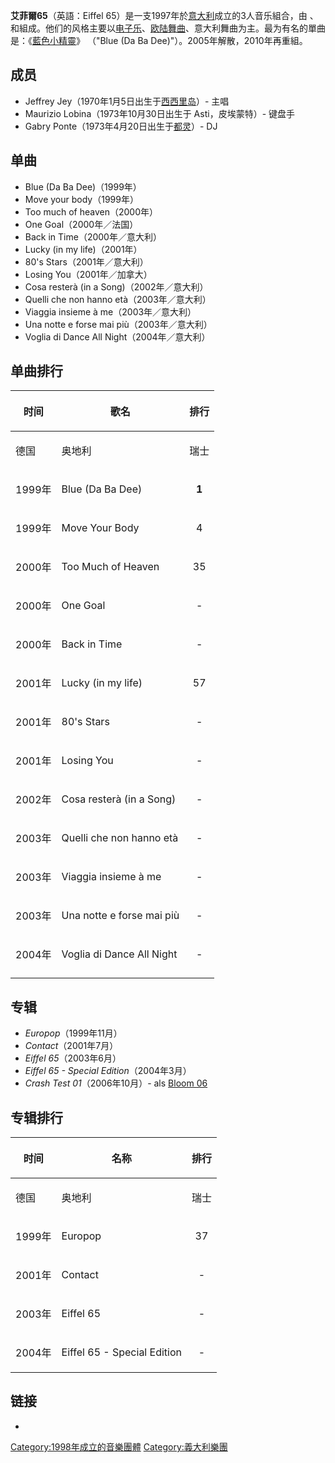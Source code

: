 {{NoteTA
| G1 = Music
| 1 = zh-tw:艾菲爾;zh-hk:艾菲爾;zh-cn:埃菲尔;
}}
{{multiple issues| 
{{Expand|time=2018-06-26T15:16:36+00:00}} 
{{Unreferenced|time=2018-06-26T15:16:36+00:00}}
}}
{{Infobox musical artist
|Name = Eiffel 65
|Img = Eiffel 65 live in Belgium 2.jpg
|Img_capt = 
|Background = group_or_band
|Origin = {{ITA}}[[都灵|都灵]]
|Instrument = 
|Genre = [[电子乐|电子乐]]<br />[[欧陆舞曲|欧陆舞曲]]<br />[[浩室|浩室]]
|Occupation = 
|Years_active = 1996年-2005年<br>2010年-至今
|Label = [[环球音乐集团|环球音乐]]
|Associated_acts = 
|URL = {{official}}
|Current_members = [[Jeffrey_Jey|Jeffrey Jey]]<br/>[[Maurizio_Lobina|Maurizio Lobina]]<br/>[[Gabry_Ponte|Gabry Ponte]]
}}

'''艾菲爾65'''（英語：Eiffel 65）是一支1997年於[[意大利|意大利]]成立的3人音乐組合，由{{Le|傑佛瑞·傑|Jeffrey Jey}} 、{{Le|墨里奇奧·洛比納|Maurizio Lobina}}和{{Le|加布里·龐特|Gabry Ponte}}組成。他们的风格主要以[[电子乐|电子乐]]、[[欧陆舞曲|欧陆舞曲]]、意大利舞曲为主。最为有名的單曲是：《[[藍色小精靈_(歌曲)|藍色小精靈]]》 （"Blue (Da Ba Dee)"）。2005年解散，2010年再重組。

== 成员 ==
* Jeffrey Jey（1970年1月5日出生于[[西西里岛|西西里岛]]）- 主唱
* Maurizio Lobina（1973年10月30日出生于 Asti，皮埃蒙特）- 键盘手
* Gabry Ponte（1973年4月20日出生于[[都灵|都灵]]）- DJ

== 单曲 ==
* Blue (Da Ba Dee)（1999年）
* Move your body（1999年）
* Too much of heaven（2000年）
* One Goal（2000年／法国）
* Back in Time（2000年／意大利）
* Lucky (in my life)（2001年）
* 80's Stars（2001年／意大利）
* Losing You（2001年／加拿大）
* Cosa resterà (in a Song)（2002年／意大利）
* Quelli che non hanno età（2003年／意大利）
* Viaggia insieme à me（2003年／意大利）
* Una notte e forse mai più（2003年／意大利）
* Voglia di Dance All Night（2004年／意大利）

== 单曲排行 ==
{| class="prettytable" 
|- style="background-color:#efefef;"
! rowspan="2"| 时间
! rowspan="2"| 歌名
! colspan="9"| 排行
|- style="background-color:#efefef;"
! 德国
! 奥地利
! 瑞士
! 意大利
! 英国
! 美国
! 法国
! 爱尔兰
! 加拿大
|-
| 1999年
| Blue (Da Ba Dee)
| align="center" | '''1'''
| align="center" | '''1'''
| align="center" | '''1'''
| align="center" | 3
| align="center" | '''1'''
| align="center" | 6
| align="center" | '''1'''
| align="center" | '''1'''
| align="center" | -
|-
| 1999年
| Move Your Body
| align="center" | 4
| align="center" | '''1'''
| align="center" | 2
| align="center" | '''1'''
| align="center" | 3
| align="center" | 53
| align="center" | '''1'''
| align="center" | 4
| align="center" | -
|-
| 2000年
| Too Much of Heaven
| align="center" | 35
| align="center" | 30
| align="center" | 22
| align="center" | '''1'''
| align="center" | -
| align="center" | 98
| align="center" | 20
| align="center" | -
| align="center" | -
|-
| 2000年
| One Goal
| align="center" | -
| align="center" | -
| align="center" | - 
| align="center" | -
| align="center" | -
| align="center" | -
| align="center" | 37
| align="center" | -
| align="center" | -
|-
| 2000年
| Back in Time
| align="center" | -
| align="center" | -
| align="center" | -
| align="center" | 13
| align="center" | -
| align="center" | -
| align="center" | -
| align="center" | -
| align="center" | -
|-
| 2001年
| Lucky (in my life)
| align="center" | 57
| align="center" | 23
| align="center" | 74
| align="center" | 15
| align="center" | -
| align="center" | -
| align="center" | 68
| align="center" | -
| align="center" | 26
|-
| 2001年
| 80's Stars
| align="center" | -
| align="center" | -
| align="center" | - 
| align="center" | 27
| align="center" | -
| align="center" | -
| align="center" | -
| align="center" | -
| align="center" | -
|-
| 2001年
| Losing You
| align="center" | -
| align="center" | -
| align="center" | - 
| align="center" | -
| align="center" | -
| align="center" | -
| align="center" | -
| align="center" | -
| align="center" | -
|-
| 2002年
| Cosa resterà (in a Song)
| align="center" | -
| align="center" | -
| align="center" | - 
| align="center" | 5
| align="center" | -
| align="center" | -
| align="center" | -
| align="center" | -
| align="center" | -
|-
| 2003年
| Quelli che non hanno età
| align="center" | -
| align="center" | -
| align="center" | - 
| align="center" | 4
| align="center" | -
| align="center" | -
| align="center" | -
| align="center" | -
| align="center" | -
|-
| 2003年
| Viaggia insieme à me
| align="center" | -
| align="center" | -
| align="center" | -
| align="center" | 13
| align="center" | -
| align="center" | -
| align="center" | -
| align="center" | -
| align="center" | -
|-
| 2003年
| Una notte e forse mai più
| align="center" | -
| align="center" | -
| align="center" | -
| align="center" | 10
| align="center" | -
| align="center" | -
| align="center" | -
| align="center" | -
| align="center" | -
|-
| 2004年
| Voglia di Dance All Night
| align="center" | -
| align="center" | -
| align="center" | -
| align="center" | 24
| align="center" | -
| align="center" | -
| align="center" | -
| align="center" | -
| align="center" | -
|-
|}

== 专辑 ==

* ''Europop''（1999年11月）
* ''Contact''（2001年7月）
* ''Eiffel 65''（2003年6月）
* ''Eiffel 65 - Special Edition''（2004年3月）
* ''Crash Test 01''（2006年10月）- als [[Bloom_06|Bloom 06]]

== 专辑排行 ==
{| class="prettytable" 
|- style="background-color:#efefef;"
! rowspan="2"| 时间
! rowspan="2"| 名称
! colspan="4"| 排行
|- style="background-color:#efefef;"
! 德国
! 奥地利
! 瑞士
! 意大利
|-
| 1999年
| Europop
| align="center" | 37
| align="center" | 16
| align="center" | 19
| align="center" | ?
|-
| 2001年
| Contact
| align="center" | -
| align="center" | -
| align="center" | -
| align="center" | 24
|-
| 2003年
| Eiffel 65
| align="center" | -
| align="center" | -
| align="center" | -
| align="center" | 13
|-
| 2004年
| Eiffel 65 - Special Edition
| align="center" | -
| align="center" | -
| align="center" | -
| align="center" | ?
|}

== 链接 ==
*{{official|http://www.eiffel65.com/}}

{{Authority control}}
[[Category:1998年成立的音樂團體|Category:1998年成立的音樂團體]]
[[Category:義大利樂團|Category:義大利樂團]]